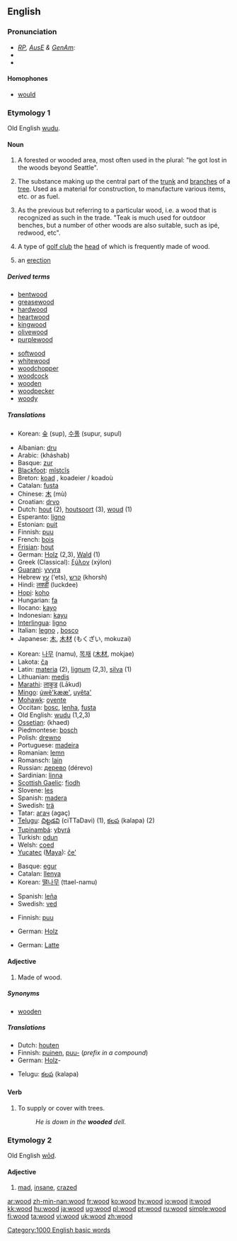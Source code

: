 {{see|Wood}}
==English==

{{rank|higher|military|passage|892|wood|matters|physical|spring}}

===Pronunciation===
* ''[[RP]], [[Australian English|AusE]] & [[GenAm]]:'' {{IPA|/wʊd/}}
*{{audio|en-us-wood.ogg|Audio (US)}}
*{{rhymes|ʊd}}

====Homophones====
*[[would]]

===Etymology 1===
Old English [[wudu]].

====Noun====
{{en-noun|s|-}}

# {{uncountable}} A forested or wooded area, most often used in the plural: "he got lost in the woods beyond Seattle".
# {{uncountable}} The substance making up the central part of the [[trunk]] and [[branches]] of a [[tree]]. Used as a material for construction, to manufacture various items, etc. or as fuel.
# {{countable}} As the previous but referring to a particular wood, i.e. a wood that is recognized as such in the trade. "Teak is much used for outdoor benches, but a number of other woods are also suitable, such as ipé, redwood, etc".
# {{countable}} A type of [[golf club]] the [[head]] of which is frequently made of wood.
# {{slang}} an [[erection]]

=====Derived terms=====
{{top}}
*[[bentwood]]
*[[greasewood]]
*[[hardwood]]
*[[heartwood]]
*[[kingwood]]
*[[olivewood]]
*[[purplewood]]
{{mid}}
*[[softwood]]
*[[whitewood]]
*[[woodchopper]]
*[[woodcock]]
*[[wooden]]
*[[woodpecker]]
*[[woody]]
{{bottom}}

=====Translations=====
{{trans-top|woodland}}
*Korean: [[숲]] (sup), [[수풀]] (supur, supul)
{{trans-mid}}
{{trans-bottom}}

{{trans-top|substance, timber}}
*Albanian: [[dru]]
*Arabic: {{ARchar|[[خشب]]}} (kháshab)
*Basque: [[zur]]
*[[Blackfoot]]: [[mĭstcĭs]]
*Breton: [[koad]] {{m}}, koadeier / koadoù
*Catalan: [[fusta]] {{f}}
*Chinese: [[木]] (mù)
*Croatian: [[drvo]] {{n}}
*Dutch: [[hout]] {{n}} (2), [[houtsoort]] {{f}} (3), [[woud]] {{n}} (1)
*Esperanto: [[ligno]]
*Estonian: [[puit]]
*Finnish: [[puu#Finnish|puu]]
*French: [[bois]] {{m}}
*[[Frisian]]: [[hout]] {{n}}
*German: [[Holz]] {{n}} (2,3), [[Wald]] (1){{n}}
*Greek (Classical): [[ξύλον]] (xýlon)
*[[Guarani]]: [[yvyra]]
*Hebrew [[עץ]] (‘ets), [[קרש]] (khorsh)
*Hindi: [[लक्डी]] (luckdee)
*[[Hopi]]: [[koho]]
*Hungarian: [[fa]]
*Ilocano: [[kayo]]
*Indonesian: [[kayu]]
*[[Interlingua]]: [[ligno]]
*Italian: [[legno]] {{m}}, [[bosco]] {{m}}
*Japanese: [[木]], [[木材]] (もくざい, mokuzai)
{{trans-mid}}
*Korean: [[나무]] (namu), [[목재]] ([[木材]], mokjae)
*Lakota: [[čą]]
*Latin: [[materia]] (2), [[lignum]] (2,3), [[silva]] (1)
*Lithuanian: [[medis]]
*[[Marathi]]: [[लाकुड]] (Lākud)
*[[Mingo]]: [[úwẽ'kææ']], [[uyêta']]
*[[Mohawk]]: [[oyente]]
*Occitan: [[bosc]], [[lenha]], [[fusta]]
*Old English: [[wudu]] (1,2,3)
*[[Ossetian]]: {{RUchar|[[хъæд]]}} (khaed)
*Piedmontese: [[bosch]]
*Polish: [[drewno]] {{n}}
*Portuguese: [[madeira]] {{f}}
*Romanian: [[lemn]] {{n}}
*Romansch: [[lain]] {{m}}
*Russian: [[дерево]] (dérevo) {{n}}
*Sardinian: [[linna]] {{f}}
*[[Scottish Gaelic]]: [[fiodh]] {{m}}
*Slovene: [[les]] {{m}}
*Spanish: [[madera]] {{f}}
*Swedish: [[trä]]
*Tatar: [[агач]] (agaç)
*[[Telugu]]: [[చిట్టడవి]] (ciTTaDavi) (1), [[కలప]] (kalapa) (2)
*[[Tupinambá]]: [[ybyrá]]
*Turkish: [[odun]]
*Welsh: [[coed]]
*[[Yucatec]] ([[Maya]]): [[čeʼ]]
{{trans-bottom}}

{{trans-top|pieces gathered to make fire}}
*Basque: [[egur]]
*Catalan: [[llenya]] {{f}}
*Korean: [[땔나무]] (ttael-namu)
{{trans-mid}}
*Spanish: [[leña]] {{f}}
*Swedish: [[ved]] {{c}}
{{trans-bottom}}

{{trans-top|type of golf club}}
*Finnish: [[puu#Finnish|puu]]
{{trans-mid}}
*German: [[Holz]] {{n}}
{{trans-bottom}}

{{trans-top|an erection (slang)}}
*German: [[Latte]] {{f}}
{{trans-mid}}
{{trans-bottom}}

====Adjective====
{{en-adj-notcomp}}

# Made of wood.

=====Synonyms=====
*[[wooden]]

=====Translations=====
{{top}}
*Dutch: [[houten]]
*Finnish: [[puinen]], [[puu#Finnish|puu-]] (''prefix in a compound'')
*German: [[Holz]]-
{{mid}}
*Telugu: [[కలప]] (kalapa)
{{bottom}}

====Verb====
{{en-verb}}

# {{transitive}} To supply or cover with trees.
#:''He is down in the '''wooded''' dell.''

===Etymology 2===
Old English [[wod|wōd]].

====Adjective====
{{en-adj-er}}

# {{archaic}} [[mad]], [[insane]], [[crazed]]

[[Category:1000 English basic words]]

[[ar:wood]]
[[zh-min-nan:wood]]
[[fr:wood]]
[[ko:wood]]
[[hy:wood]]
[[io:wood]]
[[it:wood]]
[[kk:wood]]
[[hu:wood]]
[[ja:wood]]
[[ug:wood]]
[[pl:wood]]
[[pt:wood]]
[[ru:wood]]
[[simple:wood]]
[[fi:wood]]
[[ta:wood]]
[[vi:wood]]
[[uk:wood]]
[[zh:wood]]